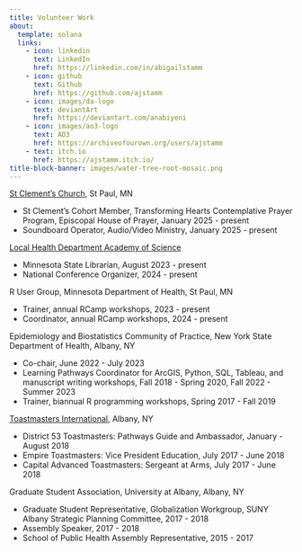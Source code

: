 ```yaml
---
title: Volunteer Work
about: 
  template: solana
  links:
    - icon: linkedin
      text: LinkedIn
      href: https://linkedin.com/in/abigailstamm
    - icon: github
      text: Github
      href: https://github.com/ajstamm
    - icon: images/da-logo
      text: deviantArt
      href: https://deviantart.com/anabiyeni
    - icon: images/ao3-logo
      text: AO3
      href: https://archiveofourown.org/users/ajstamm
    - text: itch.io
      href: https://ajstamm.itch.io/
title-block-banner: images/water-tree-root-mosaic.png
---
```



[St Clement's Church](https://www.stcstp.org/), St Paul, MN

* St Clement's Cohort Member, Transforming Hearts Contemplative Prayer Program, Episcopal House of Prayer, January 2025 - present
* Soundboard Operator, Audio/Video Ministry, January 2025 - present


[Local Health Department Academy of Science](https://lhdacademyofscience.org/)

* Minnesota State Librarian, August 2023 - present
* National Conference Organizer, 2024 - present

R User Group, Minnesota Department of Health, St Paul, MN

* Trainer, annual RCamp workshops, 2023 - present
* Coordinator, annual RCamp workshops, 2024 - present


Epidemiology and Biostatistics Community of Practice, New York State Department of Health, Albany, NY

* Co-chair, June 2022 - July 2023
* Learning Pathways Coordinator for ArcGIS, Python, SQL, Tableau, and manuscript writing workshops, Fall 2018 - Spring 2020, Fall 2022 - Summer 2023
* Trainer, biannual R programming workshops, Spring 2017 - Fall 2019

[Toastmasters International](https://www.toastmasters.org/), Albany, NY

* District 53 Toastmasters: Pathways Guide and Ambassador, January - August 2018 
* Empire Toastmasters: Vice President Education,  July 2017 - June 2018
* Capital Advanced Toastmasters: Sergeant at Arms,  July 2017 - June 2018


Graduate Student Association, University at Albany, Albany, NY

* Graduate Student Representative, Globalization Workgroup, SUNY Albany Strategic Planning Committee, 2017 - 2018
* Assembly Speaker, 2017 - 2018
* School of Public Health Assembly Representative, 2015 - 2017

